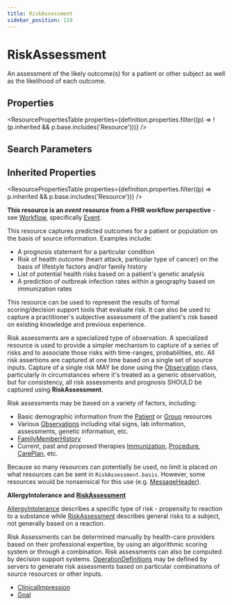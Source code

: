 ```yaml
---
title: RiskAssessment
sidebar_position: 119
---
```


# RiskAssessment

An assessment of the likely outcome(s) for a patient or other subject as well as the likelihood of each outcome.

<Tabs queryString="section">
<TabItem value="schema" label="Schema" default>


## Properties


<ResourcePropertiesTable properties={definition.properties.filter((p) => !(p.inherited && p.base.includes('Resource')))} />

## Search Parameters

<SearchParamsTable searchParams={definition.searchParameters} />

## Inherited Properties

<ResourcePropertiesTable properties={definition.properties.filter((p) => p.inherited && p.base.includes('Resource'))} />

</TabItem>
  <TabItem value="usage" label="Usage">
    <div> <a name="scope"></a>  <p><strong>This resource is an <em>event</em> resource from a FHIR workflow perspective</strong> - see <a href="https://www.hl7.org/fhir/workflow.html">Workflow</a>, specifically <a href="https://www.hl7.org/fhir/workflow.html#event">Event</a>.</p>  <p> This resource captures predicted outcomes for a patient or population on the basis of source information.  Examples include: </p> <ul>   <li>A prognosis statement for a particular condition</li>   <li>Risk of health outcome (heart attack, particular type of cancer) on the basis of lifestyle factors and/or family history</li>   <li>List of potential health risks based on a patient's genetic analysis</li>   <li>A prediction of outbreak infection rates within a geography based on immunization rates</li> </ul> <p> This resource can be used to represent the results of formal scoring/decision support tools that evaluate risk.  It can also be used to capture a practitioner's subjective assessment of the patient's risk based on existing knowledge and previous experience. </p> </div>
    </TabItem>
  <TabItem value="relationships" label="Relationships">
    <div> <a name="bnr"></a>  <p> Risk assessments are a specialized type of observation.  A specialized resource is used to provide a simpler mechanism to capture of a series of risks and to associate those risks with time-ranges, probabilities, etc.  All risk assertions are captured at one time based on a single set of source inputs.  Capture of a single risk MAY be done using the <a href="/docs/api/fhir/resources/observation">Observation</a> class, particularly in circumstances where it's treated as a generic observation, but for consistency, all risk assessments and prognosis SHOULD be captured using <b>RiskAssessment</b>. </p> <p> Risk assessments may be based on a variety of factors, including: </p> <ul> <li>Basic demographic information from the <a href="/docs/api/fhir/resources/patient">Patient</a> or <a href="/docs/api/fhir/resources/group">Group</a> resources</li> <li>Various <a href="/docs/api/fhir/resources/observation">Observations</a> including vital signs, lab information, assessments, genetic information, etc.</li> <li><a href="/docs/api/fhir/resources/familymemberhistory">FamilyMemberHistory</a></li> <li>Current, past and proposed therapies <a href="/docs/api/fhir/resources/immunization">Immunization</a>, <a href="/docs/api/fhir/resources/procedure">Procedure</a>, <a href="/docs/api/fhir/resources/careplan">CarePlan</a>, etc.</li> </ul> <p> Because so many resources can potentially be used, no limit is placed on what resources can be sent in <code>RiskAssessment.basis</code>.  However, some resources would be nonsensical for this use (e.g. <a href="/docs/api/fhir/resources/messageheader">MessageHeader</a>). </p>  <p> <b>AllergyIntolerance and <a href="/docs/api/fhir/resources/riskassessment">RiskAssessment</a></b></p> <p> <a href="/docs/api/fhir/resources/allergyintolerance">AllergyIntolerance</a> describes a specific type of risk - propensity to reaction to a substance while <a href="/docs/api/fhir/resources/riskassessment">RiskAssessment</a> describes  general risks to a subject, not generally based on a reaction. </p>  </div>
    </TabItem>
  <TabItem value="backgroundAndContext" label="Background and Context">
    <div> <a name="bnc"></a>  <p> Risk Assessments can be determined manually by health-care providers based on their professional expertise, by using an algorithmic scoring system or through a combination.  Risk assessments can also be computed by decision support systems.  <a href="/docs/api/fhir/resources/operationdefinition">OperationDefinitions</a> may be defined by servers to generate risk assessments based on particular combinations of source resources or other inputs. </p> </div>
    </TabItem>
  <TabItem value="referencedBy" label="Referenced By">
    <ul><li><a href="/docs/api/fhir/resources/clinicalimpression">ClinicalImpression</a></li>
<li><a href="/docs/api/fhir/resources/goal">Goal</a></li></ul>
    </TabItem>

</Tabs>

